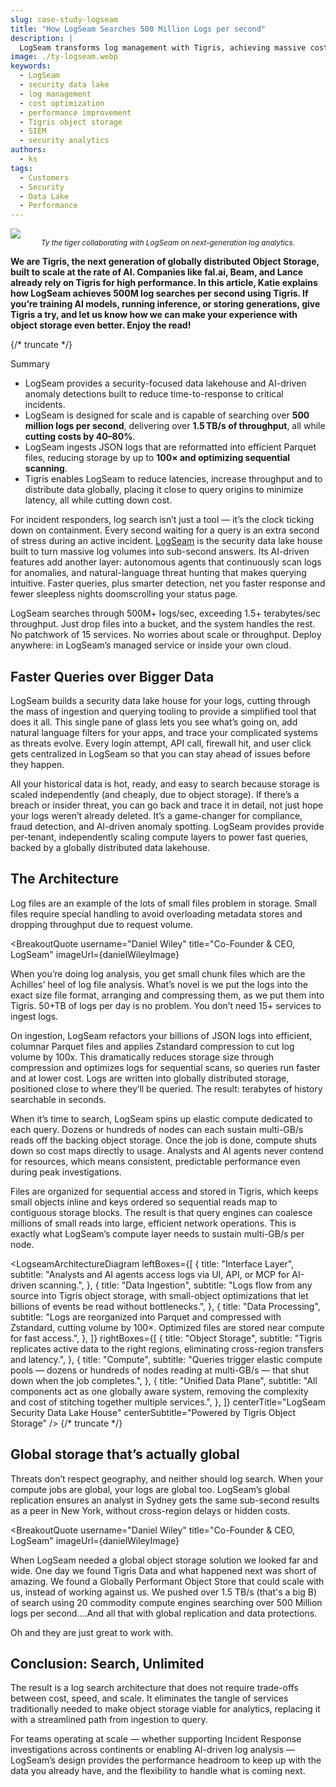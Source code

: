 ```yaml
---
slug: case-study-logseam
title: "How LogSeam Searches 500 Million Logs per second"
description: |
  LogSeam transforms log management with Tigris, achieving massive cost savings and performance improvements in their security data lake architecture.
image: ./ty-logseam.webp
keywords:
  - LogSeam
  - security data lake
  - log management
  - cost optimization
  - performance improvement
  - Tigris object storage
  - SIEM
  - security analytics
authors:
  - ks
tags:
  - Customers
  - Security
  - Data Lake
  - Performance
---
```



<style>{styles}</style>

<img src={heroimage} class="hero-image" />

<center>
  <small>
    <em>
      Ty the tiger collaborating with LogSeam on next-generation log analytics.
    </em>
  </small>
</center>

**We are Tigris, the next generation of globally distributed Object Storage,
built to scale at the rate of AI. Companies like fal.ai, Beam, and Lance already
rely on Tigris for high performance. In this article, Katie explains how LogSeam
achieves 500M log searches per second using Tigris. If you’re training AI
models, running inference, or storing generations, give Tigris a try, and let us
know how we can make your experience with object storage even better. Enjoy the
read!**

{/* truncate */}

Summary

- LogSeam provides a security-focused data lakehouse and AI-driven anomaly
  detections built to reduce time-to-response to critical incidents.
- LogSeam is designed for scale and is capable of searching over **500 million
  logs per second**, delivering over **1.5 TB/s of throughput**, all while
  **cutting costs by 40–80%**.
- LogSeam ingests JSON logs that are reformatted into efficient Parquet files,
  reducing storage by up to **100× and optimizing sequential scanning**.
- Tigris enables LogSeam to reduce latencies, increase throughput and to
  distribute data globally, placing it close to query origins to minimize
  latency, all while cutting down cost.

<HorizontalRule></HorizontalRule>

For incident responders, log search isn’t just a tool — it’s the clock ticking
down on containment. Every second waiting for a query is an extra second of
stress during an active incident. [LogSeam](https://logseam.com/) is the
security data lake house built to turn massive log volumes into sub-second
answers. Its AI-driven features add another layer: autonomous agents that
continuously scan logs for anomalies, and natural-language threat hunting that
makes querying intuitive. Faster queries, plus smarter detection, net you faster
response and fewer sleepless nights doomscrolling your status page.

LogSeam searches through 500M+ logs/sec, exceeding 1.5+ terabytes/sec
throughput. Just drop files into a bucket, and the system handles the rest. No
patchwork of 15 services. No worries about scale or throughput. Deploy anywhere:
in LogSeam’s managed service or inside your own cloud.

## Faster Queries over Bigger Data

LogSeam builds a security data lake house for your logs, cutting through the
mass of ingestion and querying tooling to provide a simplified tool that does it
all. This single pane of glass lets you see what’s going on, add natural
language filters for your apps, and trace your complicated systems as threats
evolve. Every login attempt, API call, firewall hit, and user click gets
centralized in LogSeam so that you can stay ahead of issues before they happen.

All your historical data is hot, ready, and easy to search because storage is
scaled independently (and cheaply, due to object storage). If there’s a breach
or insider threat, you can go back and trace it in detail, not just hope your
logs weren’t already deleted. It’s a game-changer for compliance, fraud
detection, and AI-driven anomaly spotting. LogSeam provides provide per-tenant,
independently scaling compute layers to power fast queries, backed by a globally
distributed data lakehouse.

## The Architecture

Log files are an example of the lots of small files problem in storage. Small
files require special handling to avoid overloading metadata stores and dropping
throughput due to request volume.

<BreakoutQuote
username="Daniel Wiley"
title="Co-Founder & CEO, LogSeam"
imageUrl={danielWileyImage}
>
When you’re doing log analysis, you get small chunk files which are the Achilles’ heel of log file analysis. What’s novel is we put the logs into the exact size file format, arranging and compressing them, as we put them into Tigris. 50+TB of logs per day is no problem. You don’t need 15+ services to ingest logs.

</BreakoutQuote>

On ingestion, LogSeam refactors your billions of JSON logs into efficient,
columnar Parquet files and applies Zstandard compression to cut log volume by
100x. This dramatically reduces storage size through compression and optimizes
logs for sequential scans, so queries run faster and at lower cost. Logs are
written into globally distributed storage, positioned close to where they’ll be
queried. The result: terabytes of history searchable in seconds.

When it’s time to search, LogSeam spins up elastic compute dedicated to each
query. Dozens or hundreds of nodes can each sustain multi-GB/s reads off the
backing object storage. Once the job is done, compute shuts down so cost maps
directly to usage. Analysts and AI agents never contend for resources, which
means consistent, predictable performance even during peak investigations.

Files are organized for sequential access and stored in Tigris, which keeps
small objects inline and keys ordered so sequential reads map to contiguous
storage blocks. The result is that query engines can coalesce millions of small
reads into large, efficient network operations. This is exactly what LogSeam’s
compute layer needs to sustain multi-GB/s per node.

<LogseamArchitectureDiagram
  leftBoxes={[
    {
      title: "Interface Layer",
      subtitle:
        "Analysts and AI agents access logs via UI, API, or MCP for AI-driven scanning.",
    },
    {
      title: "Data Ingestion",
      subtitle:
        "Logs flow from any source into Tigris object storage, with small-object optimizations that let billions of events be read without bottlenecks.",
    },
    {
      title: "Data Processing",
      subtitle:
        "Logs are reorganized into Parquet and compressed with Zstandard, cutting volume by 100×. Optimized files are stored near compute for fast access.",
    },
  ]}
  rightBoxes={[
    {
      title: "Object Storage",
      subtitle:
        "Tigris replicates active data to the right regions, eliminating cross-region transfers and latency.",
    },
    {
      title: "Compute",
      subtitle:
        "Queries trigger elastic compute pools — dozens or hundreds of nodes reading at multi-GB/s — that shut down when the job completes.",
    },
    {
      title: "Unified Data Plane",
      subtitle:
        "All components act as one globally aware system, removing the complexity and cost of stitching together multiple services.",
    },
  ]}
  centerTitle="LogSeam Security Data Lake House"
  centerSubtitle="Powered by Tigris Object Storage"
/>
{/* truncate */}

## Global storage that’s actually global

Threats don’t respect geography, and neither should log search. When your
compute jobs are global, your logs are global too. LogSeam’s global replication
ensures an analyst in Sydney gets the same sub-second results as a peer in New
York, without cross-region delays or hidden costs.

<BreakoutQuote
  username="Daniel Wiley"
  title="Co-Founder & CEO, LogSeam"
  imageUrl={danielWileyImage}
>
When LogSeam needed a global object storage solution we looked far and wide. One day we found Tigris Data and what happened next was short of amazing. We found a Globally Performant Object Store that could scale with us, instead of working against us. We pushed over 1.5 TB/s (that's a big B) of search using 20 commodity compute engines searching over 500 Million logs per second....And all that with global replication and data protections.

Oh and they are just great to work with.

</BreakoutQuote>

## Conclusion: Search, Unlimited

The result is a log search architecture that does not require trade-offs between
cost, speed, and scale. It eliminates the tangle of services traditionally
needed to make object storage viable for analytics, replacing it with a
streamlined path from ingestion to query.

For teams operating at scale — whether supporting Incident Response
investigations across continents or enabling AI-driven log analysis — LogSeam’s
design provides the performance headroom to keep up with the data you already
have, and the flexibility to handle what is coming next.

<InlineCta
  title="Check out what makes LogSeam so fast"
  subtitle="LogSeam proves what Tigris can do. Now put Tigris behind your own stack and never worry about scaling or performance again."
  button="Get Started"
  link="https://www.tigrisdata.com/docs/get-started/"
/>
